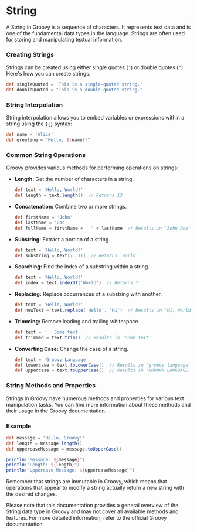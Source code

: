 # String

A String in Groovy is a sequence of characters. It represents text data and is one of the fundamental data types in the language. Strings are often used for storing and manipulating textual information.

### Creating Strings

Strings can be created using either single quotes (`'`) or double quotes (`"`). Here's how you can create strings:

```groovy
def singleQuoted = 'This is a single-quoted string.'
def doubleQuoted = "This is a double-quoted string."
```

### String Interpolation

String interpolation allows you to embed variables or expressions within a string using the `${}` syntax:

```groovy
def name = 'Alice'
def greeting = "Hello, ${name}!"
```

### Common String Operations

Groovy provides various methods for performing operations on strings:

- **Length:** Get the number of characters in a string.

  ```groovy
  def text = 'Hello, World!'
  def length = text.length()  // Returns 13
  ```

- **Concatenation:** Combine two or more strings.

  ```groovy
  def firstName = 'John'
  def lastName = 'Doe'
  def fullName = firstName + ' ' + lastName  // Results in 'John Doe'
  ```

- **Substring:** Extract a portion of a string.

  ```groovy
  def text = 'Hello, World!'
  def substring = text[7..11]  // Returns 'World'
  ```

- **Searching:** Find the index of a substring within a string.

  ```groovy
  def text = 'Hello, World!'
  def index = text.indexOf('World')  // Returns 7
  ```

- **Replacing:** Replace occurrences of a substring with another.

  ```groovy
  def text = 'Hello, World!'
  def newText = text.replace('Hello', 'Hi')  // Results in 'Hi, World!'
  ```

- **Trimming:** Remove leading and trailing whitespace.

  ```groovy
  def text = '   Some text   '
  def trimmed = text.trim()  // Results in 'Some text'
  ```

- **Converting Case:** Change the case of a string.
  ```groovy
  def text = 'Groovy Language'
  def lowercase = text.toLowerCase()  // Results in 'groovy language'
  def uppercase = text.toUpperCase()  // Results in 'GROOVY LANGUAGE'
  ```

### String Methods and Properties

Strings in Groovy have numerous methods and properties for various text manipulation tasks. You can find more information about these methods and their usage in the Groovy documentation.

### Example

```groovy
def message = 'Hello, Groovy!'
def length = message.length()
def uppercaseMessage = message.toUpperCase()

println("Message: ${message}")
println("Length: ${length}")
println("Uppercase Message: ${uppercaseMessage}")
```

Remember that strings are immutable in Groovy, which means that operations that appear to modify a string actually return a new string with the desired changes.

Please note that this documentation provides a general overview of the String data type in Groovy and may not cover all available methods and features. For more detailed information, refer to the official Groovy documentation.
